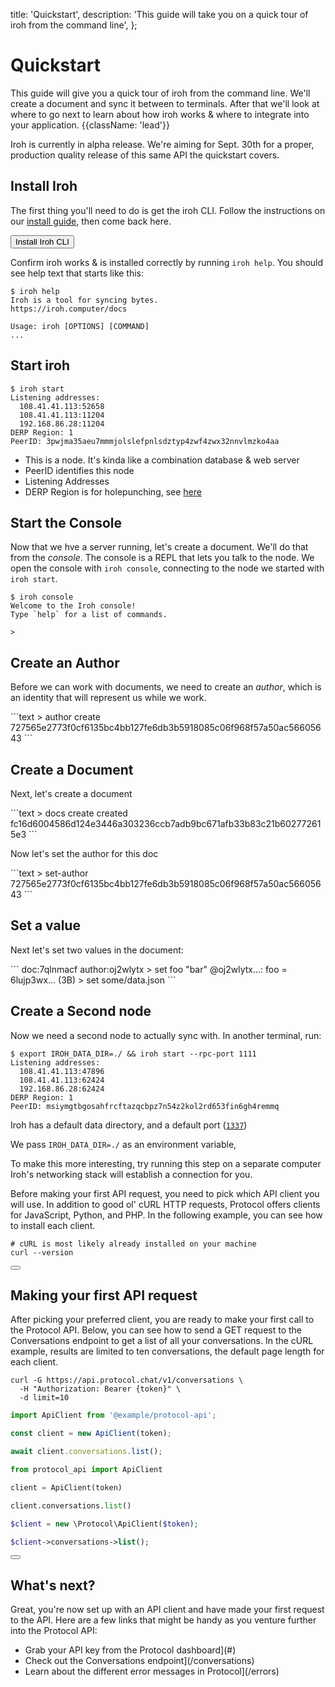   title: 'Quickstart',
  description:
    'This guide will take you on a quick tour of iroh from the command line',
};

# Quickstart

This guide will give you a quick tour of iroh from the command line. We'll create a document and sync it between to terminals. After that we'll look at where to go next to learn about how iroh works & where to integrate into your application. {{className: 'lead'}}

<Note>
  Iroh is currently in alpha release. We're aiming for Sept. 30th for a proper, production quality release of this same API the quickstart covers.
</Note>

## Install Iroh

The first thing you'll need to do is get the iroh CLI. Follow the instructions on our [install guide](/docs/install), then come back here.

<div className='not-prose'>
  <Button arrow="right" href="/docs/install">Install Iroh CLI</Button>
</div>

Confirm iroh works & is installed correctly by running `iroh help`. You should see help text that starts like this:

```text
$ iroh help
Iroh is a tool for syncing bytes.
https://iroh.computer/docs

Usage: iroh [OPTIONS] [COMMAND]
...
```

## Start iroh

```text
$ iroh start
Listening addresses:
  108.41.41.113:52658
  108.41.41.113:11204
  192.168.86.28:11204
DERP Region: 1
PeerID: 3pwjma35aeu7mmmjolslefpnlsdztyp4zwf4zwx32nnvlmzko4aa
```

- This is a node. It's kinda like a combination database & web server
- PeerID identifies this node
- Listening Addresses
- DERP Region is for holepunching, see [here](/docs/connections/holepunching)

## Start the Console

Now that we hve a server running, let's create a document. We'll do that from the _console_. The console is a REPL that lets you talk to the node. We open the console with `iroh console`, connecting to the node we started with `iroh start`.

```text
$ iroh console
Welcome to the Iroh console!
Type `help` for a list of commands.

>
```

## Create an Author

Before we can work with documents, we need to create an _author_, which is an identity that will represent us while we work.

<CodeGroup tag="CONSOLE">
```text
> author create
727565e2773f0cf6135bc4bb127fe6db3b5918085c06f968f57a50ac56605643
```
</CodeGroup>

## Create a Document

Next, let's create a document

<CodeGroup tag="CONSOLE">
```text
> docs create
created fc16d6004586d124e3446a303236ccb7adb9bc671afb33b83c21b602772615e3
```
</CodeGroup>

Now let's set the author for this doc

<CodeGroup tag="CONSOLE">
```text
> set-author
727565e2773f0cf6135bc4bb127fe6db3b5918085c06f968f57a50ac56605643
```
</CodeGroup>

## Set a value

Next let's set two values in the document:

<CodeGroup tag="CONSOLE">
```
doc:7qlnmacf author:oj2wlytx
> set foo "bar"
@oj2wlytx…: foo = 6lujp3wx… (3B)
> set some/data.json 
```
</CodeGroup>

## Create a Second node

Now we need a second node to actually sync with. In another terminal, run:

```text
$ export IROH_DATA_DIR=./ && iroh start --rpc-port 1111
Listening addresses:
  108.41.41.113:47896
  108.41.41.113:62424
  192.168.86.28:62424
DERP Region: 1
PeerID: msiymgtbgosahfrcftazqcbpz7n54z2kol2rd653fin6gh4remmq
```

Iroh has a default data directory, and a default port ([`1337`](https://en.wikipedia.org/wiki/Leet))

We pass `IROH_DATA_DIR=./` as an environment variable,

<Note>
  To make this more interesting, try running this step on a separate computer
  Iroh's networking stack will establish a connection for you.
</Note>


Before making your first API request, you need to pick which API client you will use. In addition to good ol' cURL HTTP requests, Protocol offers clients for JavaScript, Python, and PHP. In the following example, you can see how to install each client.

<CodeGroup tag="GET" label="/v1/conversations">

```text
# cURL is most likely already installed on your machine
curl --version
```

</CodeGroup>

<div className="not-prose">
  <Button
    href="/sdks"
    variant="text"
    arrow="right"
    children="Check out our list of first-party SDKs"
  />
</div>

## Making your first API request

After picking your preferred client, you are ready to make your first call to the Protocol API. Below, you can see how to send a GET request to the Conversations endpoint to get a list of all your conversations. In the cURL example, results are limited to ten conversations, the default page length for each client.

<CodeGroup tag="GET" label="/v1/conversations">

```text {{ title: 'cURL' }}
curl -G https://api.protocol.chat/v1/conversations \
  -H "Authorization: Bearer {token}" \
  -d limit=10
```

```js
import ApiClient from '@example/protocol-api';

const client = new ApiClient(token);

await client.conversations.list();
```

```python
from protocol_api import ApiClient

client = ApiClient(token)

client.conversations.list()
```

```php
$client = new \Protocol\ApiClient($token);

$client->conversations->list();
```

</CodeGroup>

<div className="not-prose">
  <Button
    href="/conversations"
    variant="text"
    arrow="right"
    children="Read the docs for the Conversations endpoint"
  />
</div>

##  What's next?

Great, you're now set up with an API client and have made your first request to the API. Here are a few links that might be handy as you venture further into the Protocol API:

- Grab your API key from the Protocol dashboard](#)
- Check out the Conversations endpoint](/conversations)
- Learn about the different error messages in Protocol](/errors)
